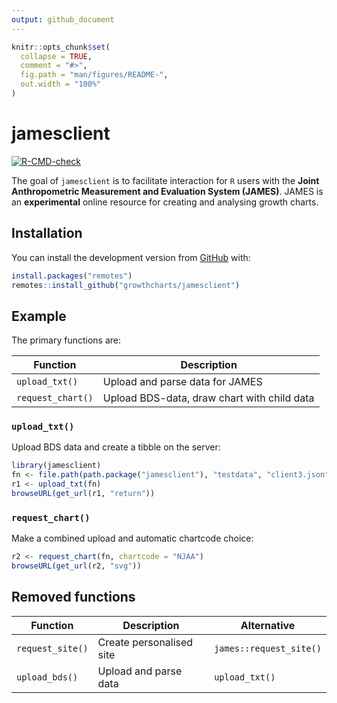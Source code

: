 ```yaml
---
output: github_document
---
```


<!-- README.md is generated from README.Rmd. Please edit that file -->

```r
knitr::opts_chunk$set(
  collapse = TRUE,
  comment = "#>",
  fig.path = "man/figures/README-",
  out.width = "100%"
)
```
# jamesclient

<!-- badges: start -->
[![R-CMD-check](https://github.com/growthcharts/jamesclient/workflows/R-CMD-check/badge.svg)](https://github.com/growthcharts/jamesclient/actions)
<!-- badges: end -->

The goal of `jamesclient` is to facilitate interaction for `R` users with the 
**Joint Anthropometric Measurement and Evaluation System (JAMES)**.
JAMES is an **experimental** online resource for creating and analysing
growth charts.

## Installation

You can install the development version from [GitHub](https://github.com/) with:

``` r
install.packages("remotes")
remotes::install_github("growthcharts/jamesclient")
```
## Example

The primary functions are:

Function          | Description
----------------- | -------------
`upload_txt()`    | Upload and parse data for JAMES
`request_chart()` | Upload BDS-data, draw chart with child data

### `upload_txt()`

Upload BDS data and create a tibble on the server:

```r
library(jamesclient)
fn <- file.path(path.package("jamesclient"), "testdata", "client3.json")
r1 <- upload_txt(fn)
browseURL(get_url(r1, "return"))
```

### `request_chart()`

Make a combined upload and automatic chartcode choice:

```r
r2 <- request_chart(fn, chartcode = "NJAA")
browseURL(get_url(r2, "svg"))
```

## Removed functions

Function          | Description                          | Alternative             |
----------------- | -------------------------------------| ----------------------- |
`request_site()`  | Create personalised site             | `james::request_site()` |
`upload_bds()`    | Upload and parse data                | `upload_txt()`          |

